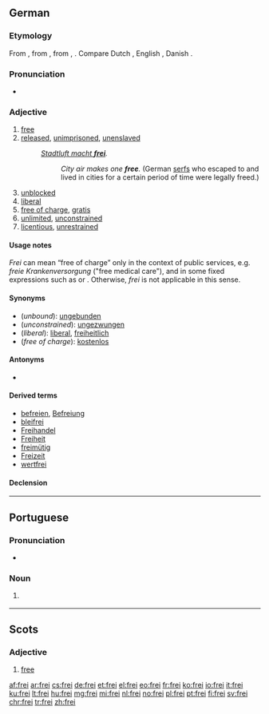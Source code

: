{{also|Frei|-frei|freí}}
==German==

===Etymology===
From {{etyl|goh|de}} {{term|frī|lang=goh}}, from {{etyl|gem-pro|de}} {{m|gem-pro|*frijaz}}, from {{etyl|ine-pro|de}} {{m|ine-pro|*prei-||to be fond of}}, {{m|ine-pro|*prey-}}. Compare Dutch {{term|vrij|lang=nl}}, English {{term|free|lang=en}}, Danish {{term|fri|lang=da}}.

===Pronunciation===
* {{IPA|lang=de|/fʁaɪ̯/}}

===Adjective===
{{de-adj|freier|freisten|sup2=freiesten}}

# [[free]]
# [[released]], [[unimprisoned]], [[unenslaved]]
#: ''[[w:Stadtluft macht frei|Stadtluft macht '''frei''']].''
#:: ''City air makes one '''free'''.'' (German [[serfs]] who escaped to and lived in cities for a certain period of time were legally freed.)
# [[unblocked]]
# [[liberal]]
# [[free of charge]], [[gratis]] {{i|see usage notes}}
# [[unlimited]], [[unconstrained]]
# [[licentious]], [[unrestrained]]

====Usage notes====
''Frei'' can mean “free of charge” only in the context of public services, e.g. ''freie Krankenversorgung'' ("free medical care"), and in some fixed expressions such as {{term|Freibier||free beer|lang=de}} or {{term|freie Kost und Logis||free board and lodge|lang=de}}. Otherwise, ''frei'' is not applicable in this sense.

====Synonyms====
* (''unbound''): [[ungebunden]]
* (''unconstrained''): [[ungezwungen]]
* (''liberal''): [[liberal#German|liberal]], [[freiheitlich]]
* (''free of charge''): [[kostenlos]]

====Antonyms====
* {{l|de|unfrei}}

====Derived terms====
* [[befreien]], [[Befreiung]]
* [[bleifrei]]
* [[Freihandel]]
* [[Freiheit]]
* [[freimütig]]
* [[Freizeit]]
* [[wertfrei]]

====Declension====
{{de-decl-adj|frei|freier|freist|sup2=freiest}}

----

==Portuguese==

===Pronunciation===
* {{a|Portugal}} {{IPA|/ˈfɾɐj/|/ˈfɾej/|lang=pt}}

===Noun===
{{pt-noun|m|freis}}

# {{alternative form of|freire|lang=pt}}
#: {{usex|'''Frei''' Luís de Sousa|translation= '''Brother''' Luís de Sousa.|lang=pt}}

----

==Scots==

===Adjective===
{{sco-adj|freier|freiist}}

# {{context|South Scots|archaic|lang=sco}} [[free]]

[[af:frei]]
[[ar:frei]]
[[cs:frei]]
[[de:frei]]
[[et:frei]]
[[el:frei]]
[[eo:frei]]
[[fr:frei]]
[[ko:frei]]
[[io:frei]]
[[it:frei]]
[[ku:frei]]
[[lt:frei]]
[[hu:frei]]
[[mg:frei]]
[[mi:frei]]
[[nl:frei]]
[[no:frei]]
[[pl:frei]]
[[pt:frei]]
[[fi:frei]]
[[sv:frei]]
[[chr:frei]]
[[tr:frei]]
[[zh:frei]]
